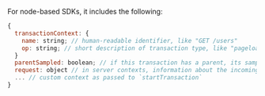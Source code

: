 For node-based SDKs, it includes the following:

```javascript
{
  transactionContext: {
    name: string; // human-readable identifier, like "GET /users"
    op: string; // short description of transaction type, like "pageload"
  }
  parentSampled: boolean; // if this transaction has a parent, its sampling decision
  request: object // in server contexts, information about the incoming request
  ... // custom context as passed to `startTransaction`
}
```
